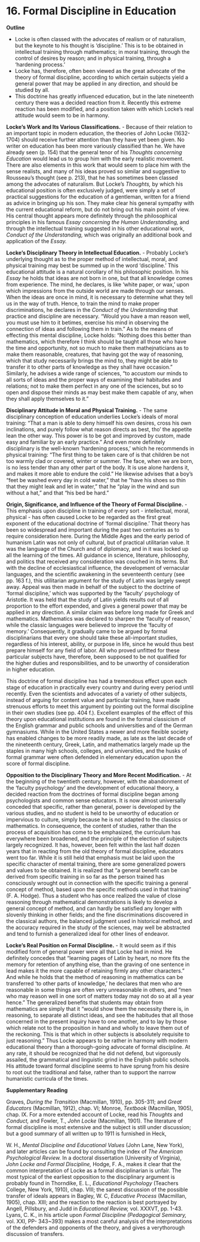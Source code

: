 # 16. Formal Discipline in Education

**Outline**

-   Locke is often classed with the advocates of realism or of naturalism, but the keynote to his thought is 'discipline.' This is to be obtained in intellectual training through mathematics; in moral training, through the control of desires by reason; and in physical training, through a 'hardening process.'
-   Locke has, therefore, often been viewed as the great advocate of the theory of formal discipline, according to which certain subjects yield a general power that may be applied in any direction, and should be studied by all.
-   This doctrine has greatly influenced education, but in the late nineteenth century there was a decided reaction from it. Recently this extreme reaction has been modified, and a position taken with which Locke's real attitude would seem to be in harmony.

**Locke's Work and Its Various Classifications.** - Because of their relation to an important topic in modern education, the theories of John Locke (1632-1704) should receive further attention than they have yet been given. No writer on education has been more variously classified than he. We have already seen (p. 154) that the general tenor of his *Thoughts concerning Education* would lead us to group him with the early realistic movement. There are also elements in this work that would seem to place him with the sense realists, and many of his ideas proved so similar and suggestive to Rousseau's thought (see p. 213), that he has sometimes been classed among the advocates of naturalism. But Locke's *Thoughts,* by which his educational position is often exclusively judged, were simply a set of practical suggestions for the education of a gentleman, written for a friend as advice in bringing up his son. They make clear his general sympathy with the current educational reform, but do not bring out his main point of view. His central thought appears more definitely through the philosophical principles in his famous *Essay concerning the Human Understanding,* and through the intellectual training suggested in his other educational work, *Conduct of the Understanding,* which was originally an additional book and application of the *Essay.*

**Locke's Disciplinary Theory in Intellectual Education.** - Probably Locke's underlying thought as to the proper method of intellectual, moral, and physical training may best be summed up in the word 'discipline.' This educational attitude is a natural corollary of his philosophic position. In his *Essay* he holds that ideas are not born in one, but that all knowledge comes from experience. The mind, he declares, is like 'white paper, or wax,' upon which impressions from the outside world are made through our senses. When the ideas are once in mind, it is necessary to determine what they tell us in the way of truth. Hence, to train the mind to make proper discriminations, he declares in the *Conduct of the Understanding* that practice and discipline are necessary. "Would you have a man reason well, you must use him to it betimes, exercise his mind in observing the connection of ideas and following them in train." As to the means of effecting this mental discipline, Locke holds: "Nothing does this better than mathematics, which therefore I think should be taught all those who have the time and opportunity, not so much to make them mathejnaticians as to make them reasonable, creatures, that having got the way of reasoning, which that study necessarily brings the mind to, they might be able to transfer it to other parts of knowledge as they shall have occasion." Similarly, he advises a wide range of sciences, "to accustom our minds to all sorts of ideas and the proper ways of examining their habitudes and relations; not to make them perfect in any one of the sciences, but so to open and dispose their minds as may best make them capable of any, when they shall apply themselves to it."

**Disciplinary Attitude in Moral and Physical Training.** - The same disciplinary conception of education underlies Locke's ideals of moral training: "That a man is able to deny himself his own desires, cross his own inclinations, and purely follow what reason directs as best, tho' the appetite lean the other way. This power is to be got and improved by custom, made easy and familiar by an early practice." And even more definitely disciplinary is the well-known 'hardening process,' which he recommends in physical training: "The first thing to be taken care of is that children be not too warmly clad or covered, winter or summer. The face, when we are born, is no less tender than any other part of the body. It is use alone hardens it, and makes it more able to endure the cold." He likewise advises that a boy's "feet be washed every day in cold water," that he "have his shoes so thin that they might leak and let in water," that he "play in the wind and sun without a hat," and that "his bed be hard."

**Origin, Significance, and Influence of the Theory of Formal Discipline.** - This emphasis upon discipline in training of every sort - intellectual, moral, physical - has often caused Locke to be regarded as the first great exponent of the educational doctrine of 'formal discipline.' That theory has been so widespread and important during the past two centuries as to require consideration here. During the Middle Ages and the early period of humanism Latin was not only of cultural, but of practical utilitarian value. It was the language of the Church and of diplomacy, and in it was locked up all the learning of the times. All guidance in science, literature, philosophy, and politics that received any consideration was couched in its terms. But with the decline of ecclesiastical influence, the development of vernacular languages, and the scientific awakening in the seventeenth century (see pp. 163 f.), this utilitarian argument for the study of Latin was largely swept away. Appeal was then made in behalf of the subject to the doctrine of 'formal discipline,' which was supported by the 'faculty' psychology of Aristotle. It was held that the study of Latin yields results out of all proportion to the effort expended, and gives a general power that may be applied in any direction. A similar claim was before long made for Greek and mathematics. Mathematics was declared to sharpen the 'faculty of reason,' while the classic languages were believed to improve the 'faculty of memory.' Consequently, it gradually came to be argued by formal disciplinarians that every one should take these all-important studies, regardless of his interest, ability, or purpose in life, since he would thus best prepare himself for any field of labor. All who proved unfitted for these particular subjects have, therefore, been supposed to be not qualified for the higher duties and responsibilities, and to be unworthy of consideration in higher education.

This doctrine of formal discipline has had a tremendous effect upon each stage of education in practically every country and during every period until recently. Even the scientists and advocates of a variety of other subjects, instead of arguing for content value and particular training, have made strenuous efforts to meet this argument by pointing out the formal discipline in their own studies (see pp. 404 f.). Excellent examples of the effect of this theory upon educational institutions are found in the formal classicism of the English grammar and public schools and universities and of the German gymnasiums. While in the United States a newer and more flexible society has enabled changes to be more readily made, as late as the last decade of the nineteenth century, Greek, Latin, and mathematics largely made up the staples in many high schools, colleges, and universities, and the husks of formal grammar were often defended in elementary education upon the score of formal discipline.

**Opposition to the Disciplinary Theory and More Recent Modification.** - At the beginning of the twentieth century, however, with the abandonment of the 'faculty psychology' and the development of educational theory, a decided reaction from the doctrines of formal discipline began among psychologists and common sense educators. It is now almost universally conceded that specific, rather than general, power is developed by the various studies, and no student is held to be unworthy of education or impervious to culture, simply because he is not adapted to the classics or mathematics. In consequence, the content of studies, rather than the process of acquisition has come to be emphasized, the curriculum has everywhere been broadened, and the principle of the election of subjects largely recognized. It has, however, been felt within the last half dozen years that in reacting from the old theory of formal discipline, educators went too far. While it is still held that emphasis must be laid upon the specific character of mental training, there are some generalized powers and values to be obtained. It is realized that "a general benefit can be derived from specific training in so far as the person trained has consciously wrought out in connection with the specific training a general concept of method, based upon the specific methods used in that training" (F. A. Hodge). Thus a student who has once realized the value of close reasoning through mathematical demonstrations is likely to develop a general concept of method, and can hardly be satisfied any longer with slovenly thinking in other fields; and the fine discriminations discovered in the classical authors, the balanced judgment used in historical method, and the accuracy required in the study of the sciences, may well be abstracted and tend to furnish a generalized ideal for other lines of endeavor.

**Locke's Real Position on Formal Discipline.** - It would seem as if this modified form of general power were all that Locke had in mind. He definitely concedes that "learning pages of Latin by heart, no more fits the memory for retention of anything else, than the graving of one sentence in lead makes it the more capable of retaining firmly any other characters." And while he holds that the method of reasoning in mathematics can be transferred 'to other parts of knowledge,' he declares that men who are reasonable in some things are often very unreasonable in others, and "men who may reason well in one sort of matters today may not do so at all a year hence." The generalized benefits that students may obtain from mathematics are simply that it "would show them the necessity there is, in reasoning, to separate all distinct ideas, and see the habitudes that all those concerned in the present inquiry have to one another, and to lay by those which relate not to the proposition in hand and wholly to leave them out of the reckoning. This is that which in other subjects is absolutely requisite to just reasoning." Thus Locke appears to be rather in harmony with modern educational theory than a thorough-going advocate of formal discipline. At any rate, it should be recognized that he did not defend, but vigorously assailed, the grammatical and linguistic grind in the English public schools. His attitude toward formal discipline seems to have sprung from his desire to root out the traditional and false, rather than to support the narrow humanistic curricula of the times.

**Supplementary Reading**

Graves, *During the Transition* (Macmillan, 1910), pp. 305-311; and *Great Educators* (Macmillan, 1912), chap. VI; Monroe, *Textbook* (Macmillan, 1905), chap. IX. For a more extended account of Locke, read his *Thoughts* and *Conduct,* and Fowler, T., *John Locke* (Macmillan, 1901). The literature of formal discipline is most extensive and the subject is still under discussion; but a good summary of all written up to 1911 is furnished in Heck,

W. H., *Mental Discipline and Educational Values* (John Lane, New York), and later articles can be found by consulting the index of *The American Psychological Review.* In a doctoral dissertation (University of Virginia), *John Locke and Formal Discipline,* Hodge, F. A., makes it clear that the common interpretation of Locke as a formal disciplinarian is unfair. The most typical of the earliest opposition to the disciplinary argument is probably found in Thorndike, E. L., *Educational Psychology* (Teachers College, New York, 1910), chap. VIII; the sanest discussion of the possible transfer of ideals appears in Bagley, W. C, *Educative Process* (Macmillan, 1905), chap. XIII; and the reaction to the reaction is best portrayed by Angell, Pillsbury, and Judd in *Educational Review,* vol. XXXVT, pp. 1-43. Lyans, C. K., in his article upon *Formal Discipline (Pedagogical Seminary,* vol. XXI, PP- 343\~393) makes a most careful analysis of the interpretations of the defenders and opponents of the theory, and gives a verythorough discussion of transfers.